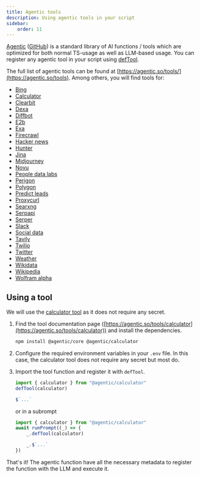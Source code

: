 ```yaml
---
title: Agentic tools
description: Using agentic tools in your script
sidebar:
    order: 11
---
```



[Agentic](https://agentic.so) ([GitHub](https://github.com/transitive-bullshit/agentic)) is
a standard library of AI functions / tools
which are optimized for both normal TS-usage as well as LLM-based usage.
You can register any agentic tool in your script using [defTool](/genaiscript/reference/scripts/tools).

The full list of agentic tools can be found at [https://agentic.so/tools/](https://agentic.so/tools).
Among others, you will find tools for:

-   [Bing](https://agentic.so/tools/bing)
-   [Calculator](https://agentic.so/tools/calculator)
-   [Clearbit](https://agentic.so/tools/clearbit)
-   [Dexa](https://agentic.so/tools/dexa)
-   [Diffbot](https://agentic.so/tools/diffbot)
-   [E2b](https://agentic.so/tools/e2b)
-   [Exa](https://agentic.so/tools/exa)
-   [Firecrawl](https://agentic.so/tools/firecrawl)
-   [Hacker news](https://agentic.so/tools/hacker-news)
-   [Hunter](https://agentic.so/tools/hunter)
-   [Jina](https://agentic.so/tools/jina)
-   [Midjourney](https://agentic.so/tools/midjourney)
-   [Novu](https://agentic.so/tools/novu)
-   [People data labs](https://agentic.so/tools/people-data-labs)
-   [Perigon](https://agentic.so/tools/perigon)
-   [Polygon](https://agentic.so/tools/polygon)
-   [Predict leads](https://agentic.so/tools/predict-leads)
-   [Proxycurl](https://agentic.so/tools/proxycurl)
-   [Searxng](https://agentic.so/tools/searxng)
-   [Serpapi](https://agentic.so/tools/serpapi)
-   [Serper](https://agentic.so/tools/serper)
-   [Slack](https://agentic.so/tools/slack)
-   [Social data](https://agentic.so/tools/social-data)
-   [Tavily](https://agentic.so/tools/tavily)
-   [Twilio](https://agentic.so/tools/twilio)
-   [Twitter](https://agentic.so/tools/twitter)
-   [Weather](https://agentic.so/tool/weather)
-   [Wikidata](https://agentic.so/tools/wikidata)
-   [Wikipedia](https://agentic.so/tools/wikipedia)
-   [Wolfram alpha](https://agentic.so/tools/wolfram-alpha)

## Using a tool

We will use the [calculator tool](https://agentic.so/tools/calculator)
as it does not require any secret.

<Steps>

<ol>

<li>

Find the tool documentation page ([https://agentic.so/tools/calculator](https://agentic.so/tools/calculator))
and install the dependencies.

```sh
npm install @agentic/core @agentic/calculator
```

</li>

<li>

Configure the required environment variables in your `.env` file.
In this case, the calculator tool does not require any secret but most do.

</li>

<li>

Import the tool function and register it with `defTool`.

```js ""defTool(calculator)"
import { calculator } from "@agentic/calculator"
defTool(calculator)

$`...`
```

or in a subrompt

```js "_.defTool(calculator)"
import { calculator } from "@agentic/calculator"
await runPrompt((_) => {
    _.defTool(calculator)

    _.$`...`
})
```

</li>

</ol>

</Steps>

That's it! The agentic function have all the necessary metadata
to register the function with the LLM and execute it.
